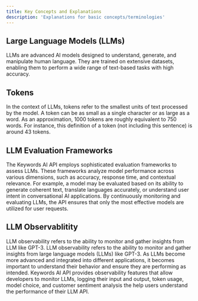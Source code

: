 ```yaml
---
title: Key Concepts and Explanations
description: 'Explanations for basic concepts/terminologies'
---
```


## Large Language Models (LLMs)

LLMs are advanced AI models designed to understand, generate, and manipulate human language. They are trained on extensive datasets, enabling them to perform a wide range of text-based tasks with high accuracy.

## Tokens

In the context of LLMs, tokens refer to the smallest units of text processed by the model. A token can be as small as a single character or as large as a word. As an approximation, 1000 tokens are roughly equivalent to 750 words. For instance, this definition of a token (not including this sentence) is around 43 tokens.

## LLM Evaluation Frameworks

The Keywords AI API employs sophisticated evaluation frameworks to assess LLMs. These frameworks analyze model performance across various dimensions, such as accuracy, response time, and contextual relevance. For example, a model may be evaluated based on its ability to generate coherent text, translate languages accurately, or understand user intent in conversational AI applications. By continuously monitoring and evaluating LLMs, the API ensures that only the most effective models are utilized for user requests.

## LLM Observablitity

LLM observability refers to the ability to monitor and gather insights from LLM like GPT-3. LLM observability refers to the ability to monitor and gather insights from large language models (LLMs) like GPT-3. As LLMs become more advanced and integrated into different applications, it becomes important to understand their behavior and ensure they are performing as intended. Keywords AI API provides observability features that allow developers to monitor LLMs, logging their input and output, token usage, model choice, and customer sentiment analysis the help users understand the performance of their LLM API.

